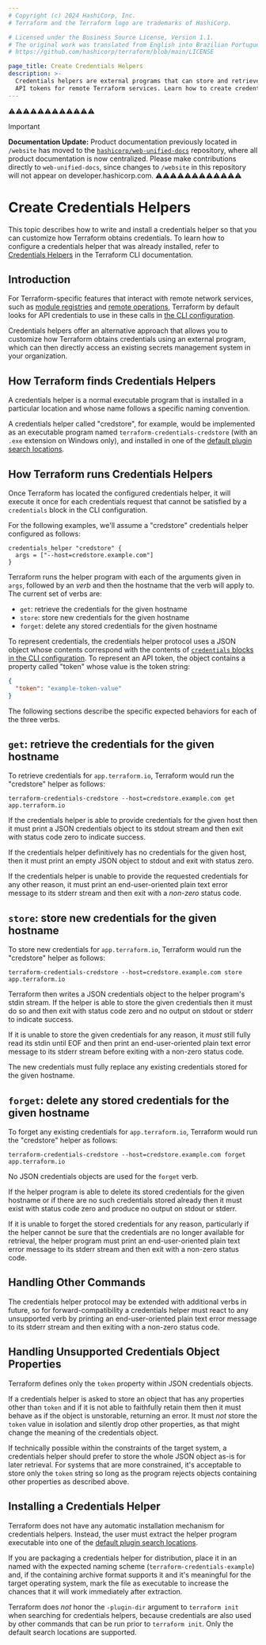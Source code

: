 ```yaml
---
# Copyright (c) 2024 HashiCorp, Inc.
# Terraform and the Terraform logo are trademarks of HashiCorp.

# Licensed under the Business Source License, Version 1.1.
# The original work was translated from English into Brazilian Portuguese.
# https://github.com/hashicorp/terraform/blob/main/LICENSE

page_title: Create Credentials Helpers
description: >-
  Credentials helpers are external programs that can store and retrieve
  API tokens for remote Terraform services. Learn how to create credentials helpers.
---
```


⚠️⚠️⚠️⚠️⚠️⚠️⚠️⚠️⚠️⚠️⚠️⚠️
> [!IMPORTANT]
> **Documentation Update:** Product documentation previously located in `/website` has moved to the [`hashicorp/web-unified-docs`](https://github.com/hashicorp/web-unified-docs) repository, where all product documentation is now centralized. Please make contributions directly to `web-unified-docs`, since changes to `/website` in this repository will not appear on developer.hashicorp.com.
⚠️⚠️⚠️⚠️⚠️⚠️⚠️⚠️⚠️⚠️⚠️⚠️


# Create Credentials Helpers

This topic describes how to write and install a credentials helper so that you can customize how Terraform obtains credentials. To learn
how to configure a credentials helper that was already installed, refer to
[Credentials Helpers](/terraform/cli/config/config-file#credentials-helpers) in the Terraform CLI documentation.

## Introduction

For Terraform-specific features that interact with remote network services,
such as [module registries](/terraform/registry) and
[remote operations](/terraform/cloud-docs/run/cli), Terraform by default looks for
API credentials to use in these calls in
[the CLI configuration](/terraform/cli/config/config-file).

Credentials helpers offer an alternative approach that allows you to customize
how Terraform obtains credentials using an external program, which can then
directly access an existing secrets management system in your organization.

## How Terraform finds Credentials Helpers

A credentials helper is a normal executable program that is installed in a
particular location and whose name follows a specific naming convention.

A credentials helper called "credstore", for example, would be implemented as
an executable program named `terraform-credentials-credstore` (with an `.exe`
extension on Windows only), and installed in one of the
[default plugin search locations](/terraform/plugin/how-terraform-works#plugin-locations).

## How Terraform runs Credentials Helpers

Once Terraform has located the configured credentials helper, it will execute
it once for each credentials request that cannot be satisfied by a `credentials`
block in the CLI configuration.

For the following examples, we'll assume a "credstore" credentials helper
configured as follows:

```hcl
credentials_helper "credstore" {
  args = ["--host=credstore.example.com"]
}
```

Terraform runs the helper program with each of the arguments given in `args`,
followed by an _verb_ and then the hostname that the verb will apply to.
The current set of verbs are:

* `get`: retrieve the credentials for the given hostname
* `store`: store new credentials for the given hostname
* `forget`: delete any stored credentials for the given hostname

To represent credentials, the credentials helper protocol uses a JSON object
whose contents correspond with the contents of
[`credentials` blocks in the CLI configuration](/terraform/cli/config/config-file#credentials).
To represent an API token, the object contains a property called "token" whose
value is the token string:

```json
{
  "token": "example-token-value"
}
```

The following sections describe the specific expected behaviors for each of the
three verbs.

## `get`: retrieve the credentials for the given hostname

To retrieve credentials for `app.terraform.io`, Terraform would run the
"credstore" helper as follows:

```
terraform-credentials-credstore --host=credstore.example.com get app.terraform.io
```

If the credentials helper is able to provide credentials for the given host
then it must print a JSON credentials object to its stdout stream and then
exit with status code zero to indicate success.

If the credentials helper definitively has no credentials for the given host,
then it must print an empty JSON object to stdout and exit with status zero.

If the credentials helper is unable to provide the requested credentials for
any other reason, it must print an end-user-oriented plain text error message
to its stderr stream and then exit with a _non-zero_ status code.

## `store`: store new credentials for the given hostname

To store new credentials for `app.terraform.io`, Terraform would run the
"credstore" helper as follows:

```
terraform-credentials-credstore --host=credstore.example.com store app.terraform.io
```

Terraform then writes a JSON credentials object to the helper program's stdin
stream. If the helper is able to store the given credentials then it must do
so and then exit with status code zero and no output on stdout or stderr to
indicate success.

If it is unable to store the given credentials for any reason, it _must_ still
fully read its stdin until EOF and then print an end-user-oriented plain text
error message to its stderr stream before exiting with a non-zero status
code.

The new credentials must fully replace any existing credentials stored for the
given hostname.

## `forget`: delete any stored credentials for the given hostname

To forget any existing credentials for `app.terraform.io`, Terraform would run
the "credstore" helper as follows:

```
terraform-credentials-credstore --host=credstore.example.com forget app.terraform.io
```

No JSON credentials objects are used for the `forget` verb.

If the helper program is able to delete its stored credentials for the given
hostname or if there are no such credentials stored already then it must
exist with status code zero and produce no output on stdout or stderr.

If it is unable to forget the stored credentials for any reason, particularly
if the helper cannot be sure that the credentials are no longer available for
retrieval, the helper program must print an end-user-oriented plain text error
message to its stderr stream and then exit with a non-zero status code.

## Handling Other Commands

The credentials helper protocol may be extended with additional verbs in future,
so for forward-compatibility a credentials helper must react to any unsupported
verb by printing an end-user-oriented plain text error message to its stderr
stream and then exiting with a non-zero status code.

## Handling Unsupported Credentials Object Properties

Terraform defines only the `token` property within JSON credentials
objects.

If a credentials helper is asked to store an object that has any properties
other than `token` and if it is not able to faithfully retain them then it
must behave as if the object is unstorable, returning an error. It must _not_
store the `token` value in isolation and silently drop other properties, as
that might change the meaning of the credentials object.

If technically possible within the constraints of the target system, a
credentials helper should prefer to store the whole JSON object as-is for
later retrieval. For systems that are more constrained, it's acceptable to
store only the `token` string so long as the program rejects objects containing
other properties as described above.

## Installing a Credentials Helper

Terraform does not have any automatic installation mechanism for credentials
helpers. Instead, the user must extract the helper program executable into
one of the [default plugin search locations](/terraform/plugin/how-terraform-works#plugin-locations).

If you are packaging a credentials helper for distribution, place it in an
named with the expected naming scheme (`terraform-credentials-example`) and,
if the containing archive format supports it and it's meaningful for the
target operating system, mark the file as executable to increase the chances
that it will work immediately after extraction.

Terraform does _not_ honor the `-plugin-dir` argument to `terraform init` when
searching for credentials helpers, because credentials are also used by other
commands that can be run prior to `terraform init`. Only the default search
locations are supported.
